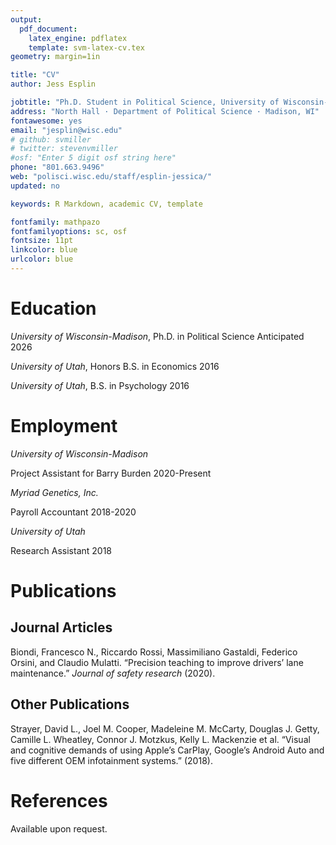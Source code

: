 ```yaml
---
output: 
  pdf_document:
    latex_engine: pdflatex
    template: svm-latex-cv.tex
geometry: margin=1in

title: "CV"
author: Jess Esplin

jobtitle: "Ph.D. Student in Political Science, University of Wisconsin-Madison"
address: "North Hall · Department of Political Science · Madison, WI"
fontawesome: yes
email: "jesplin@wisc.edu"
# github: svmiller
# twitter: stevenvmiller
#osf: "Enter 5 digit osf string here"
phone: "801.663.9496"
web: "polisci.wisc.edu/staff/esplin-jessica/"
updated: no

keywords: R Markdown, academic CV, template

fontfamily: mathpazo
fontfamilyoptions: sc, osf
fontsize: 11pt
linkcolor: blue
urlcolor: blue
---
```


# Education

*University of Wisconsin-Madison*, Ph.D. in Political Science \hfill Anticipated 2026

*University of Utah*, Honors B.S. in Economics \hfill 2016

*University of Utah*, B.S. in Psychology \hfill 2016

# Employment

*University of Wisconsin-Madison*

Project Assistant for Barry Burden \hfill 2020-Present

*Myriad Genetics, Inc.*

Payroll Accountant \hfill 2018-2020

*University of Utah*

Research Assistant \hfill 2018

# Publications

## Journal Articles

Biondi, Francesco N., Riccardo Rossi, Massimiliano Gastaldi, Federico Orsini, and Claudio Mulatti. "Precision teaching to improve drivers’ lane maintenance." *Journal of safety research* (2020).

## Other Publications

Strayer, David L., Joel M. Cooper, Madeleine M. McCarty, Douglas J. Getty, Camille L. Wheatley, Connor J. Motzkus, Kelly L. Mackenzie et al. "Visual and cognitive demands of using Apple’s CarPlay, Google’s Android Auto and five different OEM infotainment systems." (2018).

# References

Available upon request.